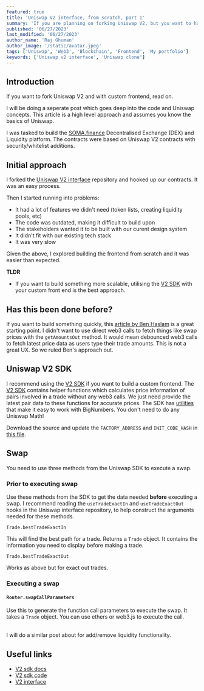 ```yaml
---
featured: true
title: 'Uniswap V2 interface, from scratch, part 1'
summary: 'If you are planning on forking Uniswap V2, but you want to have a custom frontend, this post is for you.'
published: '06/27/2023'
last_modified: '06/27/2023'
author_name: 'Raj Ghuman'
author_image: '/static/avatar.jpeg'
tags: ['Uniswap', 'Web3', 'Blockchain', 'Frontend', 'My portfolio']
keywords: ['Uniswap v2 interface', 'Uniswap clone']
---
```


## Introduction

If you want to fork Uniswap V2 and with custom frontend, read on.

I will be doing a seperate post which goes deep into the code and Uniswap concepts.
This article is a high level approach and assumes you know the basics of Uniswap.

I was tasked to build the [SOMA.finance](https://www.soma.finance/) Decentralised Exchange (DEX) and Liquidity platform.
The contracts were based on Uniswap V2 contracts with security/whitelist additions.

## Initial approach

I forked the [Uniswap V2 interface](https://github.com/Uniswap/interface/releases/tag/v2.6.5)
repository and hooked up our contracts. It was an easy process.

Then I started running into problems:

- It had a lot of features we didn't need (token lists, creating liquidity pools, etc)
- The code was outdated, making it difficult to build upon
- The stakeholders wanted it to be built with our curent design system
- It didn't fit with our existing tech stack
- It was very slow

Given the above, I explored building the frontend from scratch and it was easier than expected.

**TLDR**

- If you want to build something more scalable, utilising the [V2 SDK](https://github.com/Uniswap/v2-sdk)
  with your custom front end is the best approach.

## Has this been done before?

If you want to build something quickly, this [article by Ben Haslam](https://medium.com/clearmatics/how-i-made-a-uniswap-interface-from-scratch-b51e1027ca87)
is a great starting point.
I didn't want to use direct web3 calls to fetch things like swap prices with the `getAmountsOut` method.
It would mean debounced web3 calls to fetch latest price data as users type their trade amounts. This is not a great UX.
So we ruled Ben's approach out.

## Uniswap V2 SDK

I recommend using the [V2 SDK](https://github.com/Uniswap/v2-sdk) if you want to build a custom frontend.
The [V2 SDK](https://github.com/Uniswap/v2-sdk) contains helper functions
which calculates price information of pairs involved in a trade without any web3 calls.
We just need provide the latest pair data to these functions for accurate prices. The SDK has [utilities](https://docs.uniswap.org/sdk/v2/reference/fractions) that make it easy to work with BigNumbers.
You don't need to do any Uniswap Math!

Download the source and update the `FACTORY_ADDRESS` and `INIT_CODE_HASH` in [this file](https://github.com/Uniswap/v2-sdk/blob/main/src/constants.ts).

## Swap

You need to use three methods from the Uniswap SDK to execute a swap.

### Prior to executing swap

Use these methods from the SDK to get the data needed **before** executing a swap.
I recommend reading the `useTradeExactIn` and `useTradeExactOut` hooks in the Uniswap interface repository,
to help construct the arguments needed for these methods.

`Trade.bestTradeExactIn`

This will find the best path for a trade. Returns a `Trade` object.
It contains the information you need to display before making a trade.

`Trade.bestTradeExactOut`

Works as above but for exact out trades.

### Executing a swap

#### `Router.swapCallParameters`

Use this to generate the function call parameters to execute the swap. It takes a `Trade` object.
You can use ethers or web3.js to execute the call.

<br />I will do a similar post about for add/remove liquidity functionality.

## Useful links

- [V2 sdk docs](https://docs.uniswap.org/contracts/v2/overview)
- [V2 sdk code](https://github.com/Uniswap/v2-sdk/tree/main)
- [V2 interface](https://github.com/Uniswap/interface/releases/tag/v2.6.5)
